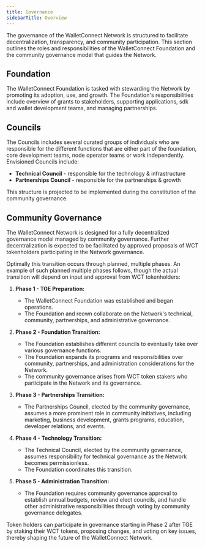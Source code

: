 ```yaml
---
title: Governance
sidebarTitle: Overview
---
```


The governance of the WalletConnect Network is structured to facilitate decentralization, transparency, and community participation. This section outlines the roles and responsibilities of the WalletConnect Foundation and the community governance model that guides the Network.

## Foundation

The WalletConnect Foundation is tasked with stewarding the Network by promoting its adoption, use, and growth. The Foundation's responsibilities include overview of grants to stakeholders, supporting applications, sdk and wallet development teams, and managing partnerships.

## Councils

The Councils includes several curated groups of individuals who are responsible for the different functions that are either part of the foundation, core development teams, node operator teams or work independently. Envisioned Councils include:

- **Technical Council** - responsible for the technology & infrastructure
- **Partnerships Council** - responsible for the partnerships & growth

This structure is projected to be implemented during the constitution of the community governance.

## Community Governance

The WalletConnect Network is designed for a fully decentralized governance model managed by community governance. Further decentralization is expected to be facilitated by approved proposals of WCT tokenholders participating in the Network governance.

Optimally this transition occurs through planned, multiple phases. An example of such planned multiple phases follows, though the actual transition will depend on input and approval from WCT tokenholders:

1. **Phase 1 - TGE Preparation:**
   - The WalletConnect Foundation was established and began operations.
   - The Foundation and reown collaborate on the Network's technical, community, partnerships, and administrative governance.

2. **Phase 2 - Foundation Transition:**
   - The Foundation establishes different councils to eventually take over various governance functions.
   - The Foundation expands its programs and responsibilities over community, partnerships, and administration considerations for the Network.
   - The community governance arises from WCT token stakers who participate in the Network and its governance.

3. **Phase 3 - Partnerships Transition:**
   - The Partnerships Council, elected by the community governance, assumes a more prominent role in community initiatives, including marketing, business development, grants programs, education, developer relations, and events.

4. **Phase 4 - Technology Transition:**
   - The Technical Council, elected by the community governance, assumes responsibility for technical governance as the Network becomes permissionless.
   - The Foundation coordinates this transition.

5. **Phase 5 - Administration Transition:**
   - The Foundation requires community governance approval to establish annual budgets, review and elect councils, and handle other administrative responsibilities through voting by community governance delegates.

<Note>
Token holders can participate in governance starting in Phase 2 after TGE by staking their WCT tokens, proposing changes, and voting on key issues, thereby shaping the future of the WalletConnect Network.
</Note>